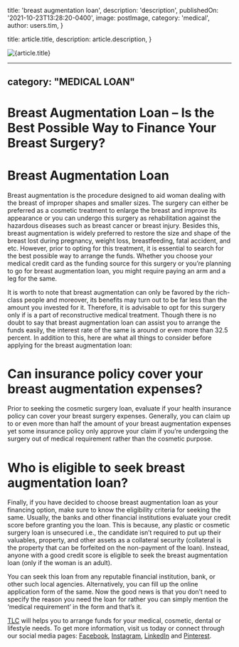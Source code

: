 
  title: 'breast augmentation loan',
  description: 'description',
  publishedOn: '2021-10-23T13:28:20-0400',
  image: postImage,
  category: 'medical',
  author: users.tim,
}

  title: article.title,
  description: article.description,
}


<Image src={postImage} alt={article.title} />

---
category: "MEDICAL LOAN"
---

# Breast Augmentation Loan – Is the Best Possible Way to Finance Your Breast Surgery?

# Breast Augmentation Loan

Breast augmentation is the procedure designed to aid woman dealing with the breast of improper shapes and smaller sizes. The surgery can either be preferred as a cosmetic treatment to enlarge the breast and improve its appearance or you can undergo this surgery as rehabilitation against the hazardous diseases such as breast cancer or breast injury. Besides this, breast augmentation is widely preferred to restore the size and shape of the breast lost during pregnancy, weight loss, breastfeeding, fatal accident, and etc. However, prior to opting for this treatment, it is essential to search for the best possible way to arrange the funds. Whether you choose your medical credit card as the funding source for this surgery or you’re planning to go for breast augmentation loan, you might require paying an arm and a leg for the same.

It is worth to note that breast augmentation can only be favored by the rich-class people and moreover, its benefits may turn out to be far less than the amount you invested for it. Therefore, it is advisable to opt for this surgery only if is a part of reconstructive medical treatment. Though there is no doubt to say that breast augmentation loan can assist you to arrange the funds easily, the interest rate of the same is around or even more than 32.5 percent. In addition to this, here are what all things to consider before applying for the breast augmentation loan:

# Can insurance policy cover your breast augmentation expenses?

Prior to seeking the cosmetic surgery loan, evaluate if your health insurance policy can cover your breast surgery expenses. Generally, you can claim up to or even more than half the amount of your breast augmentation expenses yet some insurance policy only approve your claim if you’re undergoing the surgery out of medical requirement rather than the cosmetic purpose.

# Who is eligible to seek breast augmentation loan?

Finally, if you have decided to choose breast augmentation loan as your financing option, make sure to know the eligibility criteria for seeking the same. Usually, the banks and other financial institutions evaluate your credit score before granting you the loan. This is because, any plastic or cosmetic surgery loan is unsecured i.e., the candidate isn’t required to put up their valuables, property, and other assets as a collateral security (collateral is the property that can be forfeited on the non-payment of the loan). Instead, anyone with a good credit score is eligible to seek the breast augmentation loan (only if the woman is an adult).

You can seek this loan from any reputable financial institution, bank, or other such local agencies. Alternatively, you can fill up the online application form of the same. Now the good news is that you don’t need to specify the reason you need the loan for rather you can simply mention the ‘medical requirement’ in the form and that’s it.

[TLC](https://tlc.com.au/) will helps you to arrange funds for your medical, cosmetic, dental or lifestyle needs. To get more information, visit us today or connect through our social media pages: [Facebook](https://www.facebook.com/Total-Lifestyle-Credit-TLC-1807272545991775), [Instagram](https://www.instagram.com/totallifestylecredit/), [LinkedIn](https://www.linkedin.com/company/tlc-total-lifestyle-credit/) and [Pinterest](https://www.pinterest.com.au/totallifestylecredit/).
